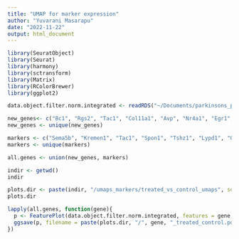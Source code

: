 ```yaml
---
title: "UMAP for marker expression"
author: "Yuvarani Masarapu"
date: "2022-11-22"
output: html_document
---
```


```r
library(SeuratObject)
library(Seurat)
library(harmony)
library(sctransform)
library(Matrix)
library(RColorBrewer)
library(ggplot2)
```

```r
data.object.filter.norm.integrated <- readRDS("~/Documents/parkinsons_project/analysis-parkinsons/data.integrated.clusters_2022-08-22.rds")
```

```r
new_genes<- c("Bc1", "Rgs2", "Tac1", "Col11a1", "Avp", "Nr4a1", "Egr1", "Arc", "Cldn11", "Lars2", "Enpp2", "Ptgds", "Cck", "Calb1")
new_genes <- unique(new_genes)

markers <- c("Sema5b", "Kremen1", "Tac1", "Spon1", "Tshz1", "Lypd1", "Oprm1", "Id4", "Sgk1", "Epha4", "Col6a1", "Crym" ,"Wfs1", "Dlk1", "Gpr155", "Cnr1", "Drd2", "Adora2a")
markers <- unique(markers)

all.genes <- union(new_genes, markers)
```

```r
indir <- getwd()
indir

plots.dir <- paste(indir, "/umaps_markers/treated_vs_control_umaps", sep = "")
plots.dir
```

```r
lapply(all.genes, function(gene){
  p <- FeaturePlot(data.object.filter.norm.integrated, features = gene, slot = "data", split.by = "sample_type", reduction = "umap_after_harmony") & theme(legend.position = c(0.9,0.9))
  ggsave(p, filename = paste(plots.dir, "/", gene, "_treated_control.pdf", sep = ""), dpi = 300, width = 16, height = 8)
})
```



